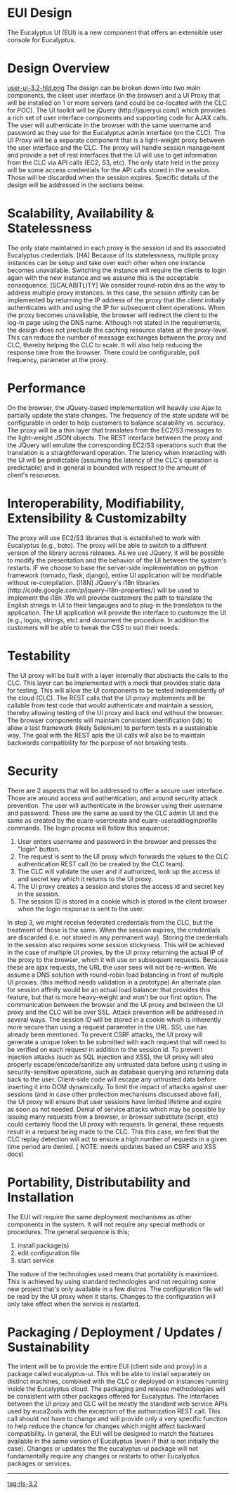 = EUI Design =
The Eucalyptus UI (EUI) is a new component that offers an extensible user console for Eucalyptus.

= Design Overview =
[[user-ui-3.2-hld.png]]
The design can be broken down into two main components, the client user interface (in the browser) and a UI Proxy that will be installed on 1 or more servers (and could be co-located with the CLC for POC). The UI toolkit will be jQuery (http://jqueryui.com/) which provides a rich set of user interface components and supporting code for AJAX calls. The user will authenticate in the browser with the same username and password as they use for the Eucalyptus admin interface (on the CLC). The UI Proxy will be a separate component that is a light-weight proxy between the user interface and the CLC. The proxy will handle session management and provide a set of rest interfaces that the UI will use to get information from the CLC via API calls (EC2, S3, etc). The only state held in the proxy will be some access credentials for the API calls stored in the session. Those will be discarded when the session expires. Specific details of the design will be addressed in the sections below.

= Scalability, Availability & Statelessness =

The only state maintained in each proxy is the session id and its associated Eucalyptus credentials. [HA] Because of its statelessness, multiple proxy instances can be setup and take over each other when one instance becomes unavailable. Switching the instance will require the clients to login again with the new instance and we assume this is the acceptable consequence. [SCALABITLITY] We consider round-robin dns as the way to address multiple proxy instances. In this case, the session affinity can be implemented by returning the IP address of the proxy that the client initially authenticates with and using the IP for subsequent client operations. When the proxy becomes unavailable, the browser will redirect the client to the log-in page using the DNS name.
Although not stated in the requirements, the design does not preclude the caching resource states at the proxy-level. This can reduce the number of message exchanges between the proxy and CLC, thereby helping the CLC to scale. It will also help reducing the response time from the browser. There could be configurable, poll frequency, parameter at the proxy.

= Performance =

On the browser, the JQuery-based implementation will heavily use Ajax to partially update the state changes. The frequency of the state update will be configurable in order to help customers to balance scalability vs. accuracy. The proxy will be a thin layer that translates from the EC2/S3 messages to the light-weight JSON objects. The REST interface between the proxy and the JQuery will emulate the corresponding EC2/S3 operations such that the translation is a straightforward operation.
The latency when interacting with the UI will be predictable (assuming the latency of the CLC's operation is predictable) and in general is bounded with respect to the amount of client's resources.

= Interoperability, Modifiability, Extensibility & Customizabilty =

The proxy will use EC2/S3 libraries that is established to work with Eucalyptus (e.g., boto). The proxy will be able to switch to a different version of the library across releases. As we use JQuery, it will be possible to modify the presentation and the behavior of the UI between the system's restarts. IF we choose to base the server-side implementation on python framework (tornado, flask, django), entire UI application will be modifiable without re-compilation.
[I18N] JQuery's i18n libraries (http://code.google.com/p/jquery-i18n-properties/) will be used to implement the i18n .We will provide customers the path to translate the English strings in UI to their langauges and to plug-in the translation to the application.
The UI application will provide the interface to customize the UI (e.g., logos, strings, etc) and document the procedure. In addition the customers will be able to tweak the CSS to suit their needs.

= Testability =

The UI proxy will be built with a layer internally that abstracts the calls to the CLC. This layer can be implemented with a mock that provides static data for testing. This will allow the UI components to be tested independently of the cloud (CLC). The REST calls that the UI proxy implements will be callable from test code that would authenticate and maintain a session, thereby allowing testing of the UI proxy and back end without the browser.
The browser components will maintain consistent identification (ids) to allow a test framework (likely Selenium) to perform tests in a sustainable way. The goal with the REST apis the UI calls will also be to maintain backwards compatibility for the purpose of not breaking tests.

= Security =

There are 2 aspects that will be addressed to offer a secure user interface. Those are around access and authentication, and around security attack prevention.
The user will authenticate in the browser using their username and password. These are the same as used by the CLC admin UI and the same as created by the euare-usercreate and euare-useraddloginprofile commands. The login process will follow this sequence;

# User enters username and password in the browser and presses the "login" button.
# The request is sent to the UI proxy which forwards the values to the CLC authentication REST call (to be created by the CLC team).
# The CLC will validate the user and if authorized, look up the access id and secret key which it returns to the UI proxy.
# The UI proxy creates a session and stores the access id and secret key in the session.
# The session ID is stored in a cookie which is stored in the client browser when the login response is sent to the user.

In step 3, we might receive federated credentials from the CLC, but the treatment of those is the same. When the session expires, the credentials are discarded (i.e. not stored in any permanent way).
Storing the credentials in the session also requires some session stickyness. This will be achieved in the case of multiple UI proxies, by the UI proxy returning the actual IP of the proxy to the browser, which it will use on subsequent requests. Because these are ajax requests, the URL the user sees will not be re-written. We assume a DNS solution with round-robin load balancing in front of multiple UI proxies. (this method needs validation in a prototype)
An alternate plan for session affinity would be an actual load balancer that provides this feature, but that is more heavy-weight and won't be our first option.
The communication between the browser and the UI proxy and between the UI proxy and the CLC will be over SSL.
Attack prevention will be addressed in several ways. The session ID will be stored in a cookie which is inherently more secure than using a request parameter in the URL. SSL use has already been mentioned. To prevent CSRF attacks, the UI proxy will generate a unique token to be submitted with each request that will need to be verified on each request in addition to the session id. To prevent injection attacks (such as SQL injection and XSS), the UI proxy will also properly escape/encode/sanitize any untrusted data before using it using in security-sensitive operations, such as database querying and returning data back to the user. Client-side code will escape any untrusted data before inserting it into DOM dynamically.
To limit the impact of attacks against user sessions (and in case other protection mechanisms discussed above fail), the UI proxy will ensure that user sessions have limited lifetime and expire as soon as not needed.
Denial of service attacks which may be possible by issuing many requests from a browser, or browser substitute (script, etc) could certainly flood the UI proxy with requests. In general, these requests result in a request being made to the CLC. This this case, we feel that the CLC replay detection will act to ensure a high number of requests in a given time period are denied. [ NOTE: needs updates based on CSRF and XSS docs)

= Portability, Distributability and Installation =

The EUI will require the same deployment mechanisms as other components in the system. It will not require any special methods or procedures. The general sequence is this;

# install package(s)
# edit configuration file
# start service

The nature of the technologies used means that portability is maximized. This is achieved by using standard technologies and not requiring some new project that's only available in a few distros.
The configuration file will be read by the UI proxy when it starts. Changes to the configuration will only take effect when the service is restarted.

= Packaging / Deployment / Updates / Sustainability =

The intent will be to provide the entire EUI (client side and proxy) in a package called eucalyptus-ui. This will be able to install separately on distinct machines, combined with the CLC or deployed on instances running inside the Eucalyptus cloud. The packaging and release methodologies will be consistent with other packages offered for Eucalyptus.
The interfaces between the UI proxy and CLC will be mostly the standard web service APIs used by euca2ools with the exception of the authorization REST call. This call should not have to change and will provide only a very specific function to help reduce the chance for changes which might affect backward compatibility. In general, the EUI will be designed to match the features available in the same version of Eucalyptus (even if that is not initially the case). Changes or updates the the eucalyptus-ui package will not fundamentally require any changes or restarts to other Eucalyptus packages or services.

----
[[tag:rls-3.2]]
